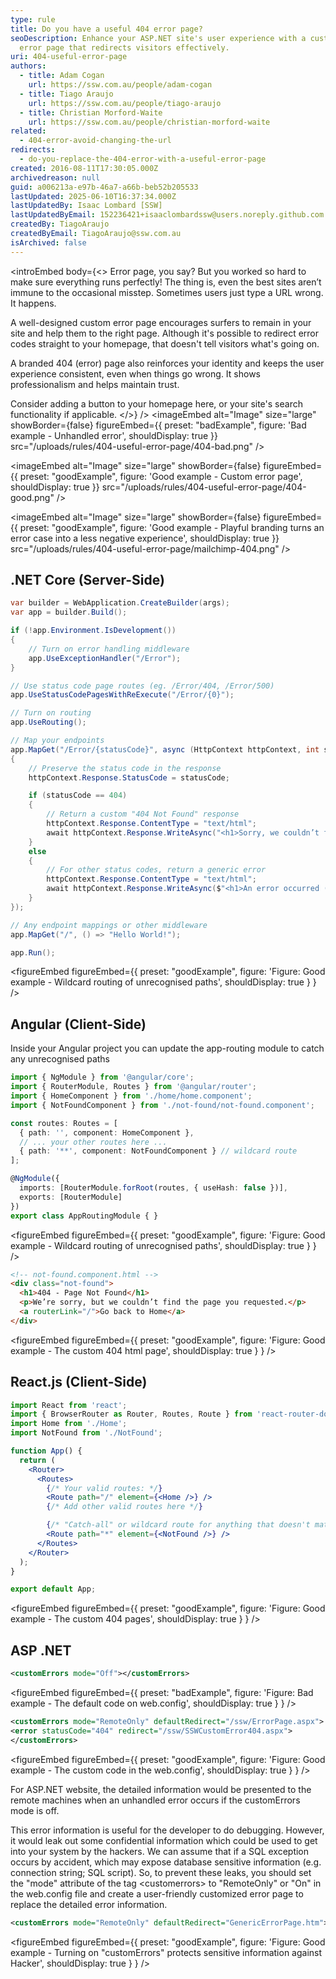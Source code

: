 ```yaml
---
type: rule
title: Do you have a useful 404 error page?
seoDescription: Enhance your ASP.NET site's user experience with a custom 404
  error page that redirects visitors effectively.
uri: 404-useful-error-page
authors:
  - title: Adam Cogan
    url: https://ssw.com.au/people/adam-cogan
  - title: Tiago Araujo
    url: https://ssw.com.au/people/tiago-araujo
  - title: Christian Morford-Waite
    url: https://ssw.com.au/people/christian-morford-waite
related:
  - 404-error-avoid-changing-the-url
redirects:
  - do-you-replace-the-404-error-with-a-useful-error-page
created: 2016-08-11T17:30:05.000Z
archivedreason: null
guid: a006213a-e97b-46a7-a66b-beb52b205533
lastUpdated: 2025-06-10T16:37:34.000Z
lastUpdatedBy: Isaac Lombard [SSW]
lastUpdatedByEmail: 152236421+isaaclombardssw@users.noreply.github.com
createdBy: TiagoAraujo
createdByEmail: TiagoAraujo@ssw.com.au
isArchived: false
---
```

<introEmbed
  body={<>
Error page, you say? But you worked so hard to make sure everything runs perfectly! The thing is, even the best sites aren’t immune to the occasional misstep. Sometimes users just type a URL wrong. It happens.

A well-designed custom error page encourages surfers to remain in your site and help them to the right page. Although it's possible to redirect error codes straight to your homepage, that doesn't tell visitors what's going on.

A branded 404 (error) page also reinforces your identity and keeps the user experience consistent, even when things go wrong. It shows professionalism and helps maintain trust.

Consider adding a button to your homepage here, or your site's search functionality if applicable.
  </>}
/>
<imageEmbed
  alt="Image"
  size="large"
  showBorder={false}
  figureEmbed={{
    preset: "badExample",
    figure: 'Bad example - Unhandled error',
    shouldDisplay: true
  }}
  src="/uploads/rules/404-useful-error-page/404-bad.png"
/>

<imageEmbed
  alt="Image"
  size="large"
  showBorder={false}
  figureEmbed={{
    preset: "goodExample",
    figure: 'Good example - Custom error page',
    shouldDisplay: true
  }}
  src="/uploads/rules/404-useful-error-page/404-good.png"
/>

<imageEmbed
  alt="Image"
  size="large"
  showBorder={false}
  figureEmbed={{
    preset: "goodExample",
    figure: 'Good example - Playful branding turns an error case into a less negative experience',
    shouldDisplay: true
  }}
  src="/uploads/rules/404-useful-error-page/mailchimp-404.png"
/>

## .NET Core (Server-Side)

```csharp
var builder = WebApplication.CreateBuilder(args);
var app = builder.Build();

if (!app.Environment.IsDevelopment())
{
    // Turn on error handling middleware
    app.UseExceptionHandler("/Error");
}

// Use status code page routes (eg. /Error/404, /Error/500)
app.UseStatusCodePagesWithReExecute("/Error/{0}");

// Turn on routing
app.UseRouting();

// Map your endpoints
app.MapGet("/Error/{statusCode}", async (HttpContext httpContext, int statusCode) =>
{
    // Preserve the status code in the response
    httpContext.Response.StatusCode = statusCode;

    if (statusCode == 404)
    {
        // Return a custom "404 Not Found" response
        httpContext.Response.ContentType = "text/html";
        await httpContext.Response.WriteAsync("<h1>Sorry, we couldn’t find that page.</h1>");
    }
    else
    {
        // For other status codes, return a generic error
        httpContext.Response.ContentType = "text/html";
        await httpContext.Response.WriteAsync($"<h1>An error occurred (status code: {statusCode}).</h1>");
    }
});

// Any endpoint mappings or other middleware
app.MapGet("/", () => "Hello World!");

app.Run();
```

<figureEmbed figureEmbed={{
  preset: "goodExample",
  figure: 'Figure: Good example - Wildcard routing of unrecognised paths',
  shouldDisplay: true
} } />


## Angular (Client-Side)

Inside your Angular project you can update the app-routing module to catch any unrecognised paths

```typescript
import { NgModule } from '@angular/core';
import { RouterModule, Routes } from '@angular/router';
import { HomeComponent } from './home/home.component';
import { NotFoundComponent } from './not-found/not-found.component';

const routes: Routes = [
  { path: '', component: HomeComponent },
  // ... your other routes here ...
  { path: '**', component: NotFoundComponent } // wildcard route
];

@NgModule({
  imports: [RouterModule.forRoot(routes, { useHash: false })],
  exports: [RouterModule]
})
export class AppRoutingModule { }
```

<figureEmbed figureEmbed={{
  preset: "goodExample",
  figure: 'Figure: Good example - Wildcard routing of unrecognised paths',
  shouldDisplay: true
} } />


```html
<!-- not-found.component.html -->
<div class="not-found">
  <h1>404 - Page Not Found</h1>
  <p>We’re sorry, but we couldn’t find the page you requested.</p>
  <a routerLink="/">Go back to Home</a>
</div>
```

<figureEmbed figureEmbed={{
  preset: "goodExample",
  figure: 'Figure: Good example - The custom 404 html page',
  shouldDisplay: true
} } />


## React.js (Client-Side)

```jsx
import React from 'react';
import { BrowserRouter as Router, Routes, Route } from 'react-router-dom';
import Home from './Home';
import NotFound from './NotFound';

function App() {
  return (
    <Router>
      <Routes>
        {/* Your valid routes: */}
        <Route path="/" element={<Home />} />
        {/* Add other valid routes here */}

        {/* "Catch-all" or wildcard route for anything that doesn't match */}
        <Route path="*" element={<NotFound />} />
      </Routes>
    </Router>
  );
}

export default App;
```

<figureEmbed figureEmbed={{
  preset: "goodExample",
  figure: 'Figure: Good example - The custom 404 pages',
  shouldDisplay: true
} } />


## ASP .NET

```xml
<customErrors mode="Off"></customErrors>
```

<figureEmbed figureEmbed={{
  preset: "badExample",
  figure: 'Figure: Bad example - The default code on web.config',
  shouldDisplay: true
} } />


```xml
<customErrors mode="RemoteOnly" defaultRedirect="/ssw/ErrorPage.aspx">
<error statusCode="404" redirect="/ssw/SSWCustomError404.aspx">
</customErrors>
```

<figureEmbed figureEmbed={{
  preset: "goodExample",
  figure: 'Figure: Good example - The custom code in the web.config',
  shouldDisplay: true
} } />


For ASP.NET website, the detailed information would be presented to the remote machines when an unhandled error occurs if the customErrors mode is off.

This error information is useful for the developer to do debugging. However, it would leak out some confidential information which could be used to get into your system by the hackers. We can assume that if a SQL exception occurs by accident, which may expose database sensitive information (e.g. connection string; SQL script). So, to prevent these leaks, you should set the "mode" attribute of the tag &lt;customerrors&gt; to "RemoteOnly" or "On" in the web.config file and create a user-friendly customized error page to replace the detailed error information.

```xml
<customErrors mode="RemoteOnly" defaultRedirect="GenericErrorPage.htm"></customErrors>
```

<figureEmbed figureEmbed={{
  preset: "goodExample",
  figure: 'Figure: Good example - Turning on "customErrors" protects sensitive information against Hacker',
  shouldDisplay: true
} } />
